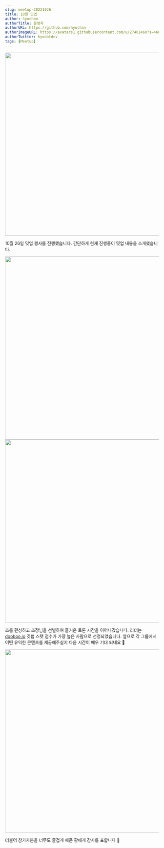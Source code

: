 ```yaml
---
slug: meetup-20221026
title: 10월 밋업
author: hyochan
authorTitle: 운영자
authorURL: https://github.com/hyochan
authorImageURL: https://avatars1.githubusercontent.com/u/27461460?s=460&u=b5860875e26d33fd70fd210f4ea74f81cdf9d99b&v=4
authorTwitter: hyodotdev
tags: [Meetup]
---
```



<img src="https://user-images.githubusercontent.com/27461460/198086669-908514bb-3f53-4c30-a8a7-6e7f2315c0fd.jpeg" width="600"/>

10월 26일 밋업 행사를 진행했습니다. 간단하게 현재 진행중이 밋업 내용을 소개했습니다.

<img src="https://user-images.githubusercontent.com/27461460/198086670-925d4fa1-6282-44d2-aa38-98f1b40262a3.jpeg" width="600"/>

<img src="https://user-images.githubusercontent.com/27461460/198086674-44aa40f2-42a0-4318-97bf-321a05ddcf98.jpeg" width="600" />

조를 편성하고 조장님을 선별하여 즐거운 토론 시간을 이어나갔습니다. 리더는 [dooboo.io](https://dooboo.io) 깃헙 스탯 점수가 가장 높은 사람으로 선정되었습니다. 앞으로 각 그룹에서 어떤 유익한 콘텐츠를 제공해주실지 다음 시간이 매우 기대 되네요 🙂

<img src="https://user-images.githubusercontent.com/27461460/198088266-5ee23468-0623-4dcb-9d35-af4565479c43.jpeg" width="600" />

더불어 참가자분을 너무도 즐겁게 해준 팡에게 감사를 표합니다 🙏

<AdFitMobileBanner
  unit="DAN-ToBFS44DTfrAHzOv"
  className="adfit-middle-mobile-2022-10-26"
/>
